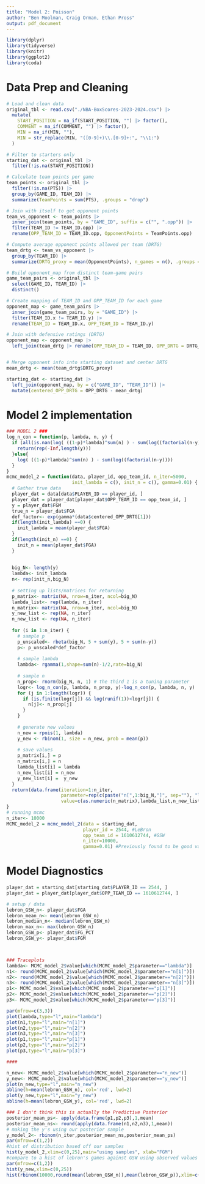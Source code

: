 ```yaml
---
title: "Model 2: Poisson"
author: "Ben Moolman, Craig Orman, Ethan Pross"
output: pdf_document
---
```


```r
library(dplyr)
library(tidyverse)
library(knitr)
library(ggplot2)
library(coda)
```

# Data Prep and Cleaning

```r
# Load and clean data
original_tbl <- read.csv("./NBA-BoxScores-2023-2024.csv") |>
  mutate(
    START_POSITION = na_if(START_POSITION, "") |> factor(),
    COMMENT = na_if(COMMENT, "") |> factor(),
    MIN = na_if(MIN, ""),
    MIN = str_replace(MIN, "([0-9]+)\\.[0-9]+:", "\\1:")
  )

# Filter to starters only
starting_dat <- original_tbl |>
  filter(!is.na(START_POSITION))

# Calculate team points per game
team_points <- original_tbl |>
  filter(!is.na(PTS)) |>
  group_by(GAME_ID, TEAM_ID) |>
  summarize(TeamPoints = sum(PTS), .groups = "drop")

# Join with itself to get opponent points
team_vs_opponent <- team_points |>
  inner_join(team_points, by = "GAME_ID", suffix = c("", ".opp")) |>
  filter(TEAM_ID != TEAM_ID.opp) |>
  rename(OPP_TEAM_ID = TEAM_ID.opp, OpponentPoints = TeamPoints.opp)

# Compute average opponent points allowed per team (DRTG)
team_drtg <- team_vs_opponent |>
  group_by(TEAM_ID) |>
  summarize(DRTG_proxy = mean(OpponentPoints), n_games = n(), .groups = "drop")

# Build opponent_map from distinct team-game pairs
game_team_pairs <- original_tbl |>
  select(GAME_ID, TEAM_ID) |>
  distinct()

# Create mapping of TEAM_ID and OPP_TEAM_ID for each game
opponent_map <- game_team_pairs |>
  inner_join(game_team_pairs, by = "GAME_ID") |>
  filter(TEAM_ID.x != TEAM_ID.y) |>
  rename(TEAM_ID = TEAM_ID.x, OPP_TEAM_ID = TEAM_ID.y)

# Join with defensive ratings (DRTG)
opponent_map <- opponent_map |>
  left_join(team_drtg |> rename(OPP_TEAM_ID = TEAM_ID, OPP_DRTG = DRTG_proxy), by = "OPP_TEAM_ID")


# Merge opponent info into starting dataset and center DRTG
mean_drtg <- mean(team_drtg$DRTG_proxy)

starting_dat <- starting_dat |>
  left_join(opponent_map, by = c("GAME_ID", "TEAM_ID")) |>
  mutate(centered_OPP_DRTG = OPP_DRTG - mean_drtg)
```

# Model 2 implementation

```r
### MODEL 2 ###
log_n_con = function(p, lambda, n, y) {
  if (all(is.nan(log( ((1-p)*lambda)^sum(n) ) - sum(log((factorial(n-y)))) ))){
    return(rep(-Inf,length(y)))
  }else{
    log( ((1-p)*lambda)^sum(n) ) - sum(log((factorial(n-y))))
  }
}
mcmc_model_2 = function(data, player_id, opp_team_id, n_iter=5000,
                        init_lambda = c(), init_n = c(), gamma=0.01) {
  # Gather true data
  player_dat = data[data$PLAYER_ID == player_id, ]
  player_dat = player_dat[player_dat$OPP_TEAM_ID == opp_team_id, ]
  y = player_dat$FGM
  true_n = player_dat$FGA
  def_factor<- exp(gamma*(data$centered_OPP_DRTG[1]))
  if(length(init_lambda) ==0) {
    init_lambda = mean(player_dat$FGA)
  }
  if(length(init_n) ==0) {
    init_n = mean(player_dat$FGA)
  }
  
  
  big_N<- length(y)
  lambda<- init_lambda
  n<- rep(init_n,big_N)
  
  # setting up lists/matrices for returning
  p_matrix<- matrix(NA, nrow=n_iter, ncol=big_N)
  lambda_list<- rep(lambda, n_iter)
  n_matrix<- matrix(NA, nrow=n_iter, ncol=big_N)
  y_new_list <- rep(NA, n_iter)
  n_new_list <- rep(NA, n_iter)
  
  for (i in 1:n_iter) {
    # sample p
    p_unscaled<- rbeta(big_N, 5 + sum(y), 5 + sum(n-y))
    p<- p_unscaled*def_factor
    
    # sample lambda
    lambda<- rgamma(1,shape=sum(n)-1/2,rate=big_N)
    
    # sample n
    n_prop<- rnorm(big_N, n, 1) # the third 1 is a tuning parameter
    logr<- log_n_con(p, lambda, n_prop, y)-log_n_con(p, lambda, n, y)
    for (j in 1:length(logr)) {
      if (is.finite(logr[j]) && log(runif(1))<logr[j]) {
        n[j]<- n_prop[j]
      }
    }
    
    # generate new values
    n_new = rpois(1, lambda)
    y_new <- rbinom(1, size = n_new, prob = mean(p))
    
    # save values
    p_matrix[i,] = p
    n_matrix[i,] = n
    lambda_list[i] = lambda
    n_new_list[i] = n_new
    y_new_list[i] =  y_new
  }
  return(data.frame(iteration=1:n_iter,
                    parameter=rep(c(paste("n[",1:big_N,"]", sep=""), "lambda", "n_new", "y_new", paste("p[",1:big_N,"]", sep="")), each=n_iter),
                    value=c(as.numeric(n_matrix),lambda_list,n_new_list,y_new_list, as.numeric(p_matrix))))
}
# running mcmc
n_iter<- 10000
MCMC_model_2 = mcmc_model_2(data = starting_dat,
                            player_id = 2544, #LeBron
                            opp_team_id = 1610612744, #GSW
                            n_iter=10000,
                            gamma=0.01) #Previously found to be good value

```

# Model Diagnostics

```r

player_dat = starting_dat[starting_dat$PLAYER_ID == 2544, ]
player_dat = player_dat[player_dat$OPP_TEAM_ID == 1610612744, ]

# setup / data
lebron_GSW_n<- player_dat$FGA
lebron_mean_n<- mean(lebron_GSW_n)
lebron_median_n<- median(lebron_GSW_n)
lebron_max_n<- max(lebron_GSW_n)
lebron_GSW_p<- player_dat$FG_PCT
lebron_GSW_y<- player_dat$FGM



### Traceplots
lambda<- MCMC_model_2$value[which(MCMC_model_2$parameter=="lambda")]
n1<- round(MCMC_model_2$value[which(MCMC_model_2$parameter=="n[1]")])
n2<- round(MCMC_model_2$value[which(MCMC_model_2$parameter=="n[2]")])
n3<- round(MCMC_model_2$value[which(MCMC_model_2$parameter=="n[3]")])
p1<- MCMC_model_2$value[which(MCMC_model_2$parameter=="p[1]")]
p2<- MCMC_model_2$value[which(MCMC_model_2$parameter=="p[2]")]
p3<- MCMC_model_2$value[which(MCMC_model_2$parameter=="p[3]")]

par(mfrow=c(3,3))
plot(lambda,type="l",main="lambda")
plot(n1,type="l",main="n[1]")
plot(n2,type="l",main="n[2]")
plot(n3,type="l",main="n[3]")
plot(p1,type="l",main="p[1]")
plot(p2,type="l",main="p[2]")
plot(p3,type="l",main="p[3]")

####

n_new<- MCMC_model_2$value[which(MCMC_model_2$parameter=="n_new")]
y_new<- MCMC_model_2$value[which(MCMC_model_2$parameter=="y_new")]
plot(n_new,type="l",main="n_new")
abline(h=mean(lebron_GSW_n), col='red', lwd=2)
plot(y_new,type="l",main="y_new")
abline(h=mean(lebron_GSW_y), col='red', lwd=2)

### I don't think this is actually the Predictive Posterior
posterior_mean_ps<- apply(data.frame(p1,p2,p3),1,mean)
posterior_mean_ns<- round(apply(data.frame(n1,n2,n3),1,mean))
# making the y's using our posterior sample
y_model_2<- rbinom(n_iter,posterior_mean_ns,posterior_mean_ps)
par(mfrow=c(1,2))
#hist of distribution based off our samples
hist(y_model_2,xlim=c(0,25),main="using samples", xlab="FGM")
#compare to a hist of lebron's games against GSW using observed values
par(mfrow=c(1,2))
hist(y_new,xlim=c(0,25))
hist(rbinom(10000,round(mean(lebron_GSW_n)),mean(lebron_GSW_p)),xlim=c(0,25), main="based off of lebron's 3 GSW games", xlab="FGM")
```
